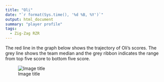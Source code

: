 ```yaml
---
title: "Oli"
date: "`r format(Sys.time(), '%d %B, %Y')`"
output: html_document
summary: "player profile"
tags:
  - Zig-Zag RZR
---
```


The red line in the graph below shows the trajectory of Oli's scores. The grey line shows the team median and the grey ribbon indicates the range from top five score to bottom five score.

![Image title](Oli.jpg)
